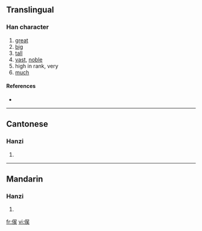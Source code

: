 ==Translingual==

===Han character===
{{Han char|rn=9|rad=人|as=08|sn=10|four=|canj=人口人大 (OROK)}}

# [[great]]
# [[big]]
# [[tall]]
# [[vast]], [[noble]]
# high in rank, very
# [[much]]

====References====
* {{Han ref|kx=0109.171|uh=3468|ud=13416}}

----

==Cantonese==

===Hanzi===
{{yue-hanzi|jyut=|y=jyu5}}

# {{defn|Cantonese}}

----

==Mandarin==

===Hanzi===
{{cmn-hanzi|pin=[[yǔ]] ([[yu3]])|wg=yü<sup>3</sup>}}

# {{defn|Mandarin}}

[[fr:㑨]]
[[vi:㑨]]